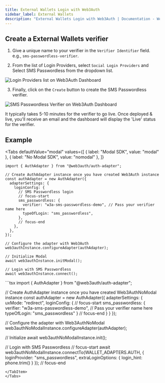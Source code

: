 ```yaml
---
title: External Wallets Login with Web3Auth
sidebar_label: External Wallets
description: "External Wallets Login with Web3Auth | Documentation - Web3Auth"
---
```



## Create a External Wallets verifier

<CreateVerifierFirstStep />

1. Give a unique name to your verifier in the `Verifier Identifier` field. e.g.,
   `sms-passwordless-verifier`.

2. From the list of Login Providers, select `Social Login Providers` and Select SMS Passwordless
   from the dropdown list.

![Login Providers list on Web3Auth Dashboard](/images/dashboard/create-verifier-sms-passwordless.png)

3. Finally, click on the `Create` button to create the SMS Passwordless verifier.

![SMS Passwordless Verifier on Web3Auth Dashboard](/images/dashboard/create-verifier-sms-passwordless-filled.png)

It typically takes 5-10 minutes for the verifier to go live. Once deployed & live, you'll receive an
email and the dashboard will display the 'Live' status for the verifier.

## Example

<Tabs
defaultValue="modal"
values={[
  { label: "Modal SDK", value: "modal" },
  { label: "No Modal SDK", value: "nomodal" },
]}
>
<TabItem value="modal">

```tsx
import { AuthAdapter } from "@web3auth/auth-adapter";

// Create AuthAdapter instance once you have created Web3Auth instance
const authAdapter = new AuthAdapter({
  adapterSettings: {
    loginConfig: {
      // SMS Passwordless login
      // focus-start
      sms_passwordless: {
        verifier: "w3a-sms-passwordless-demo", // Pass your verifier name here
        typeOfLogin: "sms_passwordless",
      },
      // focus-end
    },
  },
});

// Configure the adapter with Web3Auth
web3authInstance.configureAdapter(authAdapter);

// Initialize Modal
await web3authInstance.initModal();

// Login with SMS Passwordless
await web3authInstance.connect();
```

</TabItem>

<TabItem value="nomodal">
```tsx
import { AuthAdapter } from "@web3auth/auth-adapter";

// Create AuthAdapter instance once you have created Web3AuthNoModal instance const authAdapter =
new AuthAdapter({ adapterSettings: { uxMode: "redirect", loginConfig: { // focus-start
sms_passwordless: { verifier: "w3a-sms-passwordless-demo", // Pass your verifier name here
typeOfLogin: "sms_passwordless" } // focus-end } } });

// Configure the adapter with Web3AuthNoModal web3authNoModalInstance.configureAdapter(authAdapter);

// Initialize await web3authNoModalInstance.init();

// Login with SMS Passwordless // focus-start await
web3authNoModalInstance.connectTo(WALLET_ADAPTERS.AUTH, { loginProvider: "sms_passwordless",
extraLoginOptions: { login_hint: phone.trim() } }); // focus-end

```
</TabItem>
</Tabs>
```
